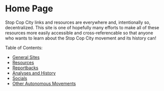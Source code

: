 # Home Page

Stop Cop City links and resources are everywhere and, intentionally so, decentralized. This site is one of hopefully many efforts to make all of these resources more easily accessible and cross-referencable so that anyone who wants to learn about the Stop Cop City movement and its history can!

Table of Contents:
- [General Sites](/general-sites)
- [Resources](/resources)
- [Reportbacks](/reportbacks)
- [Analyses and History](/analyses-and-history)
- [Socials](/socials)
- [Other Autonomous Movements](/other-autonomous-movements)
